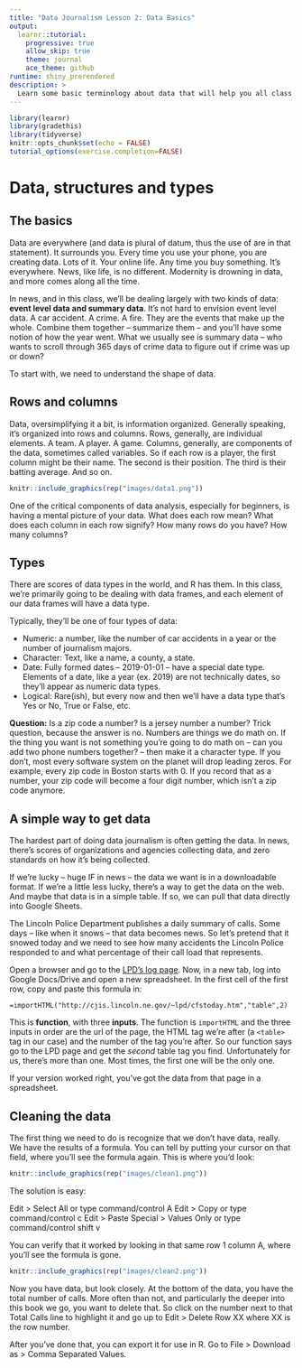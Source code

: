 ```yaml
---
title: "Data Journalism Lesson 2: Data Basics"
output: 
  learnr::tutorial:
    progressive: true
    allow_skip: true
    theme: journal
    ace_theme: github
runtime: shiny_prerendered
description: >
  Learn some basic terminology about data that will help you all class long.
---
```


```r
library(learnr)
library(gradethis)
library(tidyverse)
knitr::opts_chunk$set(echo = FALSE)
tutorial_options(exercise.completion=FALSE)
```

# Data, structures and types

## The basics

Data are everywhere (and data is plural of datum, thus the use of are in that statement). It surrounds you. Every time you use your phone, you are creating data. Lots of it. Your online life. Any time you buy something. It's everywhere. News, like life, is no different. Modernity is drowning in data, and more comes along all the time.

In news, and in this class, we'll be dealing largely with two kinds of data: **event level data and summary data**. It's not hard to envision event level data. A car accident. A crime. A fire. They are the events that make up the whole. Combine them together -- summarize them -- and you'll have some notion of how the year went. What we usually see is summary data -- who wants to scroll through 365 days of crime data to figure out if crime was up or down? 

To start with, we need to understand the shape of data. 

## Rows and columns

Data, oversimplifying it a bit, is information organized. Generally speaking, it's organized into rows and columns. Rows, generally, are individual elements. A team. A player. A game. Columns, generally, are components of the data, sometimes called variables. So if each row is a player, the first column might be their name. The second is their position. The third is their batting average. And so on. 

```r
knitr::include_graphics(rep("images/data1.png"))
```

One of the critical components of data analysis, especially for beginners, is having a mental picture of your data. What does each row mean? What does each column in each row signify? How many rows do you have? How many columns? 

## Types

There are scores of data types in the world, and R has them. In this class, we're primarily going to be dealing with data frames, and each element of our data frames will have a data type.

Typically, they'll be one of four types of data:

* Numeric: a number, like the number of car accidents in a year or the number of journalism majors.
* Character: Text, like a name, a county, a state.
* Date: Fully formed dates -- 2019-01-01 -- have a special date type. Elements of a date, like a year (ex. 2019) are not technically dates, so they'll appear as numeric data types. 
* Logical: Rare(ish), but every now and then we'll have a data type that's Yes or No, True or False, etc.

**Question:** Is a zip code a number? Is a jersey number a number? Trick question, because the answer is no. Numbers are things we do math on. If the thing you want is not something you're going to do math on -- can you add two phone numbers together? -- then make it a character type. If you don't, most every software system on the planet will drop leading zeros. For example, every zip code in Boston starts with 0. If you record that as a number, your zip code will become a four digit number, which isn't a zip code anymore. 

## A simple way to get data

The hardest part of doing data journalism is often getting the data. In news, there's scores of organizations and agencies collecting data, and zero standards on how it's being collected.

If we're lucky -- huge IF in news -- the data we want is in a downloadable format. If we're a little less lucky, there's a way to get the data on the web. And maybe that data is in a simple table. If so, we can pull that data directly into Google Sheets.

The Lincoln Police Department publishes a daily summary of calls. Some days -- like when it snows -- that data becomes news. So let's pretend that it snowed today and we need to see how many accidents the Lincoln Police responded to and what percentage of their call load that represents.

Open a browser and go to the [LPD's log page](http://cjis.lincoln.ne.gov/~lpd/cfstoday.htm). Now, in a new tab, log into Google Docs/Drive and open a new spreadsheet. In the first cell of the first row, copy and paste this formula in:

```
=importHTML("http://cjis.lincoln.ne.gov/~lpd/cfstoday.htm","table",2)
```

This is **function**, with three **inputs**. The function is `importHTML` and the three inputs in order are the url of the page, the HTML tag we're after (a `<table>` tag in our case) and the number of the tag you're after. So our function says go to the LPD page and get the *second* table tag you find. Unfortunately for us, there's more than one. Most times, the first one will be the only one. 

If your version worked right, you've got the data from that page in a spreadsheet. 

## Cleaning the data

The first thing we need to do is recognize that we don't have data, really. We have the results of a formula. You can tell by putting your cursor on that field, where you'll see the formula again. This is where you'd look:

```r
knitr::include_graphics(rep("images/clean1.png"))
```

The solution is easy:

Edit > Select All or type command/control A
Edit > Copy or type command/control c
Edit > Paste Special > Values Only or type command/control shift v

You can verify that it worked by looking in that same row 1 column A, where you'll see the formula is gone.

```r
knitr::include_graphics(rep("images/clean2.png"))
```

Now you have data, but look closely. At the bottom of the data, you have the total number of calls. More often than not, and particularly the deeper into this book we go, you want to delete that. So click on the number next to that Total Calls line to highlight it and go up to Edit > Delete Row XX where XX is the row number. 

After you've done that, you can export it for use in R. Go to File > Download as > Comma Separated Values.
